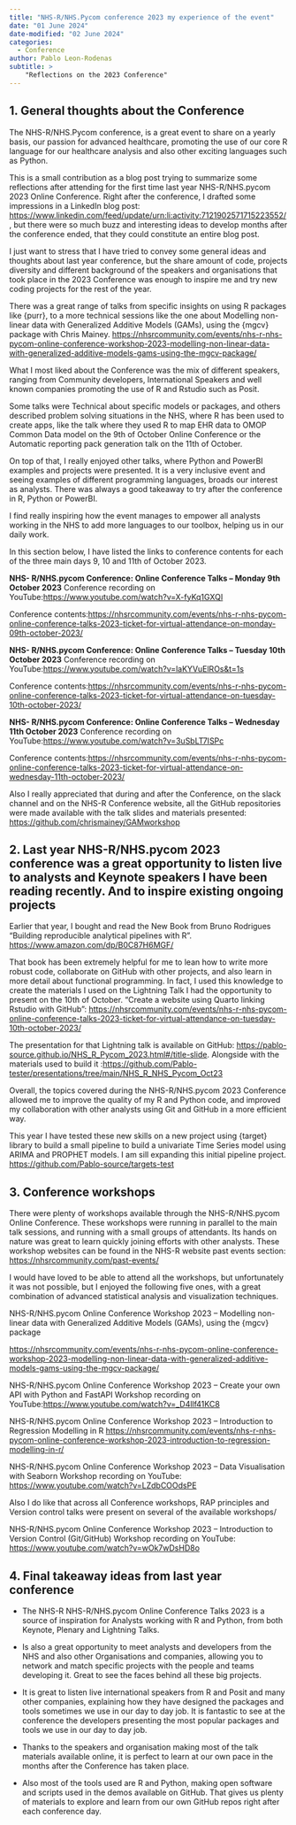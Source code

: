 ```yaml
---
title: "NHS-R/NHS.Pycom conference 2023 my experience of the event"
date: "01 June 2024"
date-modified: "02 June 2024"
categories:
  - Conference
author: Pablo Leon-Rodenas
subtitle: >
    "Reflections on the 2023 Conference"
---
```


## 1. General thoughts about the Conference

The NHS-R/NHS.Pycom conference, is a great event to share on a yearly basis, our passion for advanced healthcare, promoting the use of our core R language for our healthcare analysis and also other exciting languages such as Python.  

This is a small contribution as a blog post trying to summarize some reflections after attending for the first time last year NHS-R/NHS.pycom 2023 Online Conference. Right after the conference,  I drafted some impressions in a LinkedIn blog post: <https://www.linkedin.com/feed/update/urn:li:activity:7121902571715223552/> , but there were so much buzz and interesting ideas to develop months after the conference ended, that they could constitute an entire blog post. 

I just want to stress that I have tried to convey some general ideas and thoughts about last year conference, but the share amount of code, projects diversity and different background of the speakers and organisations that took place in the 2023 Conference was enough to inspire me and try new coding projects for the rest of the year.

There was a great range of talks from specific insights on using R packages like {purr}, to a more technical sessions like the one about Modelling non-linear data with Generalized Additive Models (GAMs), using the {mgcv} package with Chris Mainey. <https://nhsrcommunity.com/events/nhs-r-nhs-pycom-online-conference-workshop-2023-modelling-non-linear-data-with-generalized-additive-models-gams-using-the-mgcv-package/>

What I most liked about the Conference was the mix of different speakers, ranging from Community developers, International Speakers and well known companies promoting the use of R and Rstudio such as Posit. 

Some talks were Technical about specific models or packages, and others described problem solving situations in the NHS, where R has been used to create apps, like the talk where they used R to map EHR data to OMOP Common Data model on the 9th of October Online Conference or  the Automatic reporting pack generation talk  on the 11th of October.

On top of that, I really enjoyed other talks, where Python and PowerBI examples and projects were presented. It is a very inclusive event and seeing examples of different programming languages, broads our interest as analysts. There was always a good takeaway to try after the conference in R, Python or PowerBI. 

I find really inspiring how the event manages to empower all analysts working in the NHS to add more languages to our toolbox, helping us in our daily work. 

In this section below, I have listed the links to conference contents for each of the three main days 9, 10 and 11th of October 2023.

**NHS- R/NHS.pycom Conference: Online Conference Talks – Monday 9th October 2023**
Conference recording on YouTube:<https://www.youtube.com/watch?v=X-fyKq1GXQI>

Conference contents:<https://nhsrcommunity.com/events/nhs-r-nhs-pycom-online-conference-talks-2023-ticket-for-virtual-attendance-on-monday-09th-october-2023/>

**NHS- R/NHS.pycom Conference: Online Conference Talks – Tuesday 10th October 2023**
Conference recording on YouTube:<https://www.youtube.com/watch?v=laKYVuElROs&t=1s>

Conference contents:<https://nhsrcommunity.com/events/nhs-r-nhs-pycom-online-conference-talks-2023-ticket-for-virtual-attendance-on-tuesday-10th-october-2023/>

**NHS- R/NHS.pycom Conference: Online Conference Talks – Wednesday 11th October 2023**
Conference recording on YouTube:<https://www.youtube.com/watch?v=3uSbLT7ISPc>

Conference contents:<https://nhsrcommunity.com/events/nhs-r-nhs-pycom-online-conference-talks-2023-ticket-for-virtual-attendance-on-wednesday-11th-october-2023/>

Also I really appreciated that during and after the Conference, on the slack channel and on the NHS-R Conference website, all the GitHub repositories were made available with the talk slides and materials presented:   <https://github.com/chrismainey/GAMworkshop>


## 2. Last year NHS-R/NHS.pycom 2023  conference  was a great opportunity to listen live to analysts and Keynote speakers I have been reading recently. And to inspire existing ongoing projects

Earlier that year, I bought and read the New Book from Bruno Rodrigues “Building reproducible analytical pipelines with R”. <https://www.amazon.com/dp/B0C87H6MGF/>

That book has been extremely helpful for me to lean how to write more robust code, collaborate on GitHub with other projects, and also learn in more detail about functional programming. 
In fact, I used this knowledge to create the materials I used on the Lightning Talk I had the opportunity to present  on the 10th of October. “Create a website using Quarto linking Rstudio with GitHub”:  <https://nhsrcommunity.com/events/nhs-r-nhs-pycom-online-conference-talks-2023-ticket-for-virtual-attendance-on-tuesday-10th-october-2023/>

The presentation for that Lightning talk is available on GitHub: <https://pablo-source.github.io/NHS_R_Pycom_2023.html#/title-slide>.  Alongside with the materials used to build it :<https://github.com/Pablo-tester/presentations/tree/main/NHS_R_NHS_Pycom_Oct23>

Overall, the topics covered during the NHS-R/NHS.pycom 2023 Conference allowed me to improve the quality of my R and Python code, and improved my collaboration with other analysts using Git and GitHub in a more efficient way. 

This year I have tested these new skills on a new project using {target} library to build a small pipeline to build a univariate Time Series model using ARIMA and PROPHET models. I am sill expanding this initial pipeline project. <https://github.com/Pablo-source/targets-test>


## 3. Conference workshops

There were plenty of workshops available through the NHS-R/NHS.pycom Online Conference. These workshops were running in parallel to the main talk sessions, and running with a small groups of attendants. Its hands on nature was great to learn quickly joining efforts with other analysts. These workshop websites can  be found in the NHS-R website  past events section: <https://nhsrcommunity.com/past-events/>

I would have loved to be able to attend all the workshops, but unfortunately it was not possible, but I enjoyed the following five ones, with a great combination of advanced statistical analysis and visualization techniques. 

NHS-R/NHS.pycom Online Conference Workshop 2023 – Modelling non-linear data with Generalized Additive Models (GAMs), using the {mgcv} package

<https://nhsrcommunity.com/events/nhs-r-nhs-pycom-online-conference-workshop-2023-modelling-non-linear-data-with-generalized-additive-models-gams-using-the-mgcv-package/>

NHS-R/NHS.pycom Online Conference Workshop 2023 – Create your own API with Python and FastAPI
Workshop recording on YouTube:<https://www.youtube.com/watch?v=_D4llf41KC8>


NHS-R/NHS.pycom Online Conference Workshop 2023 – Introduction to Regression Modelling in R
<https://nhsrcommunity.com/events/nhs-r-nhs-pycom-online-conference-workshop-2023-introduction-to-regression-modelling-in-r/>

NHS-R/NHS.pycom Online Conference Workshop 2023 – Data Visualisation with Seaborn
Workshop recording on YouTube: <https://www.youtube.com/watch?v=LZdbCOOdsPE>

Also I do like that across all Conference workshops, RAP principles and Version control talks  were present on several of the available 
workshops/

NHS-R/NHS.pycom Online Conference Workshop 2023 – Introduction to Version Control (Git/GitHub)
Workshop recording on YouTube: <https://www.youtube.com/watch?v=wOk7wDsHD8o>


## 4. Final takeaway ideas from last year conference

- The NHS-R NHS-R/NHS.pycom Online Conference Talks 2023 is a source of inspiration for Analysts working with R and Python, from both Keynote, Plenary and Lightning Talks.

- Is also a great opportunity to meet analysts and developers from the NHS and also other Organisations and companies, allowing you to network and match specific projects with the people and teams developing it. Great to see the faces behind all these big projects.

- It is great to listen live international speakers from R and Posit and many other companies, explaining how they have designed the packages and tools sometimes we use in our day to day job. It is fantastic to see at the conference the developers presenting the most popular packages and tools we use in our day to day job.

- Thanks to the speakers and organisation making most of the talk materials available online, it is perfect to learn at our own pace in the months after the Conference has taken place.

- Also most of the tools used are R and Python, making open software and scripts used in the demos available on GitHub. That gives us plenty of materials to explore and learn from our own GitHub repos right after each conference day.
